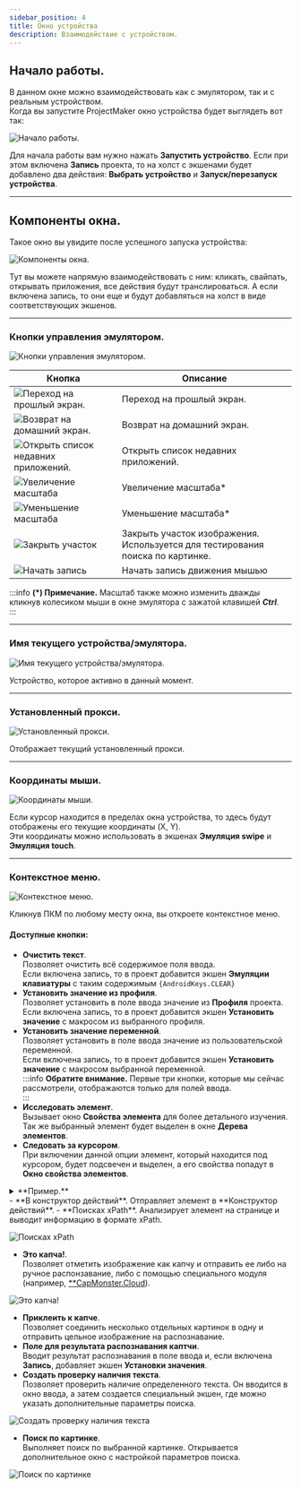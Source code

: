 ```yaml
---
sidebar_position: 4
title: Окно устройства
description: Взаимодействие с устройством.
---  
```

## Начало работы.
В данном окне можно взаимодействовать как с эмулятором, так и с реальным устройством.  
Когда вы запустите ProjectMaker окно устройства будет выглядеть вот так:  

![Начало работы.](./assets/DeviceWindow/DeviceWindow_pic1.png)

Для начала работы вам нужно нажать **Запустить устройство**. Если при этом включена **Запись** проекта, то на холст с экшенами будет добавлено два действия: **Выбрать устройство** и **Запуск/перезапуск устройства**.  
_______________________________________________ 
## Компоненты окна.   
Такое окно вы увидите после успешного запуска устройства:  

![Компоненты окна. ](./assets/DeviceWindow/DeviceWindow_pic2.png)

Тут вы можете напрямую взаимодействовать с ним: кликать, свайпать, открывать приложения, все действия будут транслироваться. А если включена запись, то они еще и будут добавляться на холст в виде соответствующих экшенов.  
_______________________________________________ 
### Кнопки управления эмулятором.  
![Кнопки управления эмулятором. ](./assets/DeviceWindow/DeviceWindow_pic3.png)  

| Кнопка      | Описание |
| ----------- | ----------- |
| ![Переход на прошлый экран. ](./assets/DeviceWindow/DeviceWindow_minipic1.png) | Переход на прошлый экран. |
| ![Возврат на домашний экран. ](./assets/DeviceWindow/DeviceWindow_minipic2.png)   | Возврат на домашний экран. |
| ![Открыть список недавних приложений. ](./assets/DeviceWindow/DeviceWindow_minipic3.png)   | Открыть список недавних приложений. |
| ![Увеличение масштаба ](./assets/DeviceWindow/DeviceWindow_minipic4.png)   | Увеличение масштаба*   |
| ![Уменьшение масштаба ](./assets/DeviceWindow/DeviceWindow_minipic5.png)   | Уменьшение масштаба*      |
| ![Закрыть участок ](./assets/DeviceWindow/DeviceWindow_minipic6.png)   | Закрыть участок изображения. Используется для тестирования поиска по картинке.      |
| ![Начать запись ](./assets/DeviceWindow/DeviceWindow_minipic7.png)   | Начать запись движения мышью       |  
:::info **(*) Примечание.**
Масштаб также можно изменить дважды кликнув колесиком мыши в окне эмулятора с зажатой клавишей ***Ctrl***.  
:::  
_______________________________________________ 
### Имя текущего устройства/эмулятора.  
![Имя текущего устройства/эмулятора. ](./assets/DeviceWindow/DeviceWindow_pic4.png)   

Устройство, которое активно в данный момент.  
_______________________________________________ 
### Установленный прокси.  
![Установленный прокси.  ](./assets/DeviceWindow/DeviceWindow_pic5.png)   

Отображает текущий установленный прокси.  
_______________________________________________ 
### Координаты мыши.  
![Координаты мыши. ](./assets/DeviceWindow/DeviceWindow_pic6.png)  

Если курсор находится в пределах окна устройства, то здесь будут отображены его текущие координаты (X, Y).  
Эти координаты можно использовать в экшенах **Эмуляция swipe**  и **Эмуляция touch**. 
_______________________________________________ 
### Контекстное меню.  
![Контекстное меню. ](./assets/DeviceWindow/DeviceWindow_pic7.png)  

Кликнув ПКМ по любому месту окна, вы откроете контекстное меню.  
#### Доступные кнопки:  
- **Очистить текст**.  
Позволяет очистить всё содержимое поля ввода.  
Если включена запись, то в проект добавится экшен **Эмуляции клавиатуры** с таким содержимым `{AndroidKeys.CLEAR}`  
- **Установить значение из профиля**.  
Позволяет установить в поле ввода значение из **Профиля** проекта.  
Если включена запись, то в проект добавится экшен **Установить значение** с макросом из выбранного профиля.  
- **Установить значение переменной**.  
Позволяет установить в поле ввода значение из пользовательской переменной.  
Если включена запись, то в проект добавится экшен **Установить значение** с макросом выбранной переменной.  
:::info **Обратите внимание.**
Первые три кнопки, которые мы сейчас рассмотрели, отображаются только для полей ввода.  
:::  
- **Исследовать элемент**.  
Вызывает окно **Свойства элемента** для более детального изучения. Так же выбранный элемент будет выделен в окне **Дерева элементов**.  
- **Следовать за курсором**.  
При включении данной опции элемент, который находится под курсором, будет подсвечен и выделен, а его свойства попадут в **Окно свойства элементов**.  

<details>
<summary>**Пример.**</summary>
<!--All you need is a blank line-->

    ![Следовать за курсором ](./assets/DeviceWindow/DeviceWindow_pic8.gif)  
</details>     
- **В конструктор действий**.  
Отправляет элемент в **Конструктор действий**.  
- **Поисках xPath**.  
Анализирует элемент на странице и выводит информацию в формате xPath.  

![Поисках xPath ](./assets/DeviceWindow/DeviceWindow_pic9.png)

- **Это капча!**.  
Позволяет отметить изображение как капчу и отправить ее либо на ручное распонзавание, либо с помощью специального модуля (например, [**CapMonster.Cloud](https://capmonster.cloud/)).  

![Это капча! ](./assets/DeviceWindow/DeviceWindow_pic10.png) 

- **Приклеить к капче**.  
Позволяет соединить несколько отдельных картинок в одну и отправить цельное изображение на распознавание.  
- **Поле для результата распознавания каптчи**.  
Вводит результат распознавания в поле ввода и, если включена **Запись**, добавляет экшен **Установки значения**.
- **Создать проверку наличия текста**.  
Позволяет проверить наличие определенного текста. Он вводится в окно ввода, а затем создается специальный экшен, где можно указать дополнительные параметры поиска.  

![Создать проверку наличия текста ](./assets/DeviceWindow/DeviceWindow_pic11.png) 

- **Поиск по картинке**.  
Выполняет поиск по выбранной картинке. Открывается дополнительное окно с настройкой параметров поиска.  

![Поиск по картинке ](./assets/DeviceWindow/DeviceWindow_pic12.png)


 
